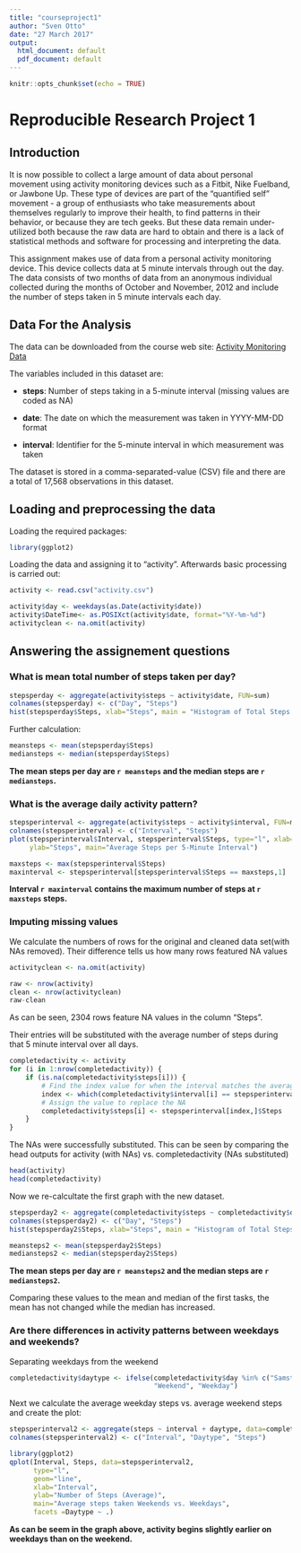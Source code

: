 ---
title: "courseproject1"
author: "Sven Otto"
date: "27 March 2017"
output:
  html_document: default
  pdf_document: default
---

```{r setup, include=FALSE}
knitr::opts_chunk$set(echo = TRUE)
```
# Reproducible Research Project 1  

## Introduction  

It is now possible to collect a large amount of data about personal movement using activity monitoring devices such as a Fitbit, Nike Fuelband, or Jawbone Up. These type of devices are part of the "quantified self" movement - a group of enthusiasts who take measurements about themselves regularly to improve their health, to find patterns in their behavior, or because they are tech geeks. But these data remain under-utilized both because the raw data are hard to obtain and there is a lack of statistical methods and software for processing and interpreting the data.  

This assignment makes use of data from a personal activity monitoring device. This device collects data at 5 minute intervals through out the day. The data consists of two months of data from an anonymous individual collected during the months of October and November, 2012 and include the number of steps taken in 5 minute intervals each day.  

## Data For the Analysis

The data can be downloaded from the course web site:
[Activity Monitoring Data](https://d396qusza40orc.cloudfront.net/repdata%2Fdata%2Factivity.zip)  

The variables included in this dataset are:

- **steps**: Number of steps taking in a 5-minute interval (missing values are coded as NA)

- **date**: The date on which the measurement was taken in YYYY-MM-DD format

- **interval**: Identifier for the 5-minute interval in which measurement was taken

The dataset is stored in a comma-separated-value (CSV) file and there are a total of 17,568 observations in this dataset.

## Loading and preprocessing the data

Loading the required packages:
```{r ,results="hide"}
library(ggplot2)
```
Loading the data and assigning it to "activity". Afterwards basic processing is carried out:
```{r}
activity <- read.csv("activity.csv")

activity$day <- weekdays(as.Date(activity$date))
activity$DateTime<- as.POSIXct(activity$date, format="%Y-%m-%d")
activityclean <- na.omit(activity)
```

## Answering the assignement questions

### What is mean total number of steps taken per day?
```{r}
stepsperday <- aggregate(activity$steps ~ activity$date, FUN=sum)
colnames(stepsperday) <- c("Day", "Steps")
hist(stepsperday$Steps, xlab="Steps", main = "Histogram of Total Steps per Day")
```

Further calculation:
```{r ,results="hide"}
meansteps <- mean(stepsperday$Steps)
mediansteps <- median(stepsperday$Steps)
```
**The mean steps per day are `r meansteps` and the median steps are `r mediansteps`.** 


### What is the average daily activity pattern?
```{r}
stepsperinterval <- aggregate(activity$steps ~ activity$interval, FUN=mean)
colnames(stepsperinterval) <- c("Interval", "Steps")
plot(stepsperinterval$Interval, stepsperinterval$Steps, type="l", xlab="5-Minute Interval",
     ylab="Steps", main="Average Steps per 5-Minute Interval")
```

```{r}
maxsteps <- max(stepsperinterval$Steps)
maxinterval <- stepsperinterval[stepsperinterval$Steps == maxsteps,1]
```
**Interval `r maxinterval` contains the maximum number of steps at `r maxsteps` steps.**


### Imputing missing values
We calculate the numbers of rows for the original and cleaned data set(with NAs removed). Their difference tells us how many rows featured NA values
```{r}
activityclean <- na.omit(activity)

raw <- nrow(activity)
clean <- nrow(activityclean)
raw-clean
```
As can be seen, 2304 rows feature NA values in the column "Steps".

Their entries will be substituted with the average number of steps during that 5 minute interval over all days.
```{r}
completedactivity <- activity
for (i in 1:nrow(completedactivity)) {
    if (is.na(completedactivity$steps[i])) {
        # Find the index value for when the interval matches the average
        index <- which(completedactivity$interval[i] == stepsperinterval$Interval)
        # Assign the value to replace the NA
        completedactivity$steps[i] <- stepsperinterval[index,]$Steps
    }
}
```

The NAs were successfully substituted. This can be seen by comparing the head outputs for activity (with NAs) vs. completedactivity (NAs substituted)
```{r}
head(activity)
head(completedactivity)
```

Now we re-calcultate the first graph with the new dataset.
```{r}
stepsperday2 <- aggregate(completedactivity$steps ~ completedactivity$date, FUN=sum)
colnames(stepsperday2) <- c("Day", "Steps")
hist(stepsperday2$Steps, xlab="Steps", main = "Histogram of Total Steps per Day for Substituted NAs")
```
  
```{r ,results="hide"}
meansteps2 <- mean(stepsperday2$Steps)
mediansteps2 <- median(stepsperday2$Steps)
```

**The mean steps per day are `r meansteps2` and the median steps are `r mediansteps2`.**   

Comparing these values to the mean and median of the first tasks, the mean has not changed while the median has increased.

### Are there differences in activity patterns between weekdays and weekends?

Separating weekdays from the weekend
```{r}
completedactivity$daytype <- ifelse(completedactivity$day %in% c("Samstag", "Sonntag"),
                                    "Weekend", "Weekday")
```

Next we calculate the average weekday steps vs. average weekend steps and create the plot:
```{r}
stepsperinterval2 <- aggregate(steps ~ interval + daytype, data=completedactivity, FUN=mean)
colnames(stepsperinterval2) <- c("Interval", "Daytype", "Steps")

library(ggplot2)
qplot(Interval, Steps, data=stepsperinterval2,
      type="l",
      geom="line",
      xlab="Interval",
      ylab="Number of Steps (Average)",
      main="Average steps taken Weekends vs. Weekdays",
      facets =Daytype ~ .)
```

**As can be seem in the graph above, activity begins slightly earlier on weekdays than on the weekend.**

